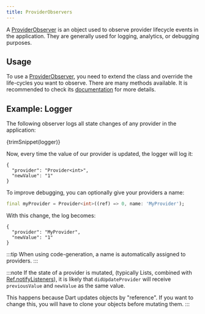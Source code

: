 ```yaml
---
title: ProviderObservers
---
```


A [ProviderObserver] is an object used to observe provider lifecycle events in the application.
They are generally used for logging, analytics, or debugging purposes. 

## Usage

To use a [ProviderObserver], you need to extend the class and override the life-cycles you want to observe.
There are many methods available. It is recommended to check its [documentation][ProviderObserver] for more details.

## Example: Logger

The following observer logs all state changes of any provider in the application:

<CodeBlock>{trimSnippet(logger)}</CodeBlock>

Now, every time the value of our provider is updated, the logger will log it:

```
{
  "provider": "Provider<int>",
  "newValue": "1"
}
```

To improve debugging, you can optionally give your providers a name:  
```dart
final myProvider = Provider<int>((ref) => 0, name: 'MyProvider');
```

With this change, the log becomes:
```
{
  "provider": "MyProvider",
  "newValue": "1"
}
```

:::tip
When using code-generation, a name is automatically assigned to providers.
:::


:::note
If the state of a provider is mutated, (typically Lists, combined with [Ref.notifyListeners]),
it is likely that `didUpdateProvider` will receive `previousValue` and `newValue` as the same value.

This happens because Dart updates objects by "reference".
If you want to change this, you will have to clone your objects before mutating them.
:::




[ProviderContainer]: https://pub.dev/documentation/hooks_riverpod/3.0.0-dev.18/hooks_riverpod/ProviderContainer-class.html
[ProviderScope]: https://pub.dev/documentation/hooks_riverpod/3.0.0-dev.18/hooks_riverpod/ProviderScope-class.html
[ProviderObserver]: https://pub.dev/documentation/hooks_riverpod/3.0.0-dev.18/hooks_riverpod/ProviderObserver-class.html
[Ref.notifyListeners]: https://pub.dev/documentation/hooks_riverpod/3.0.0-dev.18/hooks_riverpod/Ref/notifyListeners.html